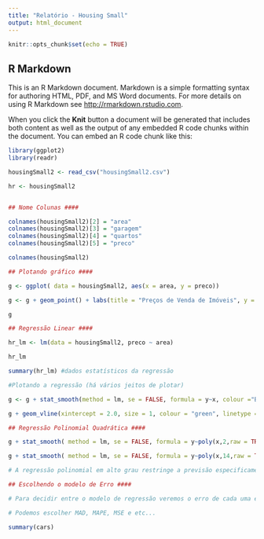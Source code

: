 ```yaml
---
title: "Relatório - Housing Small"
output: html_document
---
```


```r
knitr::opts_chunk$set(echo = TRUE)
```

## R Markdown

This is an R Markdown document. Markdown is a simple formatting syntax for authoring HTML, PDF, and MS Word documents. For more details on using R Markdown see <http://rmarkdown.rstudio.com>.

When you click the **Knit** button a document will be generated that includes both content as well as the output of any embedded R code chunks within the document. You can embed an R code chunk like this:

```r
library(ggplot2)
library(readr) 

housingSmall2 <- read_csv("housingSmall2.csv")

hr <- housingSmall2


## Nome Colunas ####

colnames(housingSmall2)[2] = "area"
colnames(housingSmall2)[3] = "garagem"
colnames(housingSmall2)[4] = "quartos"
colnames(housingSmall2)[5] = "preco"

colnames(housingSmall2)

## Plotando gráfico ####

g <- ggplot( data = housingSmall2, aes(x = area, y = preco))

g <- g + geom_point() + labs(title = "Preços de Venda de Imóveis", y = "Preço (x R$ 1000,00", x = "Área (x 100m²)")

g

## Regressão Linear ####

hr_lm <- lm(data = housingSmall2, preco ~ area)

hr_lm

summary(hr_lm) #dados estatísticos da regressão

#Plotando a regressão (há vários jeitos de plotar)

g <- g + stat_smooth(method = lm, se = FALSE, formula = y~x, colour ="Black", linetype = "solid")

g + geom_vline(xintercept = 2.0, size = 1, colour = "green", linetype = "longdash")

## Regressão Polinomial Quadrática ####

g + stat_smooth( method = lm, se = FALSE, formula = y~poly(x,2,raw = TRUE), colour = "RED")

g + stat_smooth( method = lm, se = FALSE, formula = y~poly(x,14,raw = TRUE), colour = "RED")

# A regressão polinomial em alto grau restringe a previsão especificamente para a amostra e obtem bons resutlados, mas para a população em geral é ineficiente. Assim, através da regressão polinomiial não conseguiríamos generalizar para uma popupalção,  o qua lé nosso interesse.

## Escolhendo o modelo de Erro ####

# Para decidir entre o modelo de regressão veremos o erro de cada uma e comparamos. O menor erro será o melhor. 

# Podemos escolher MAD, MAPE, MSE e etc...

summary(cars)
```

